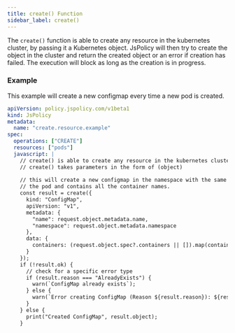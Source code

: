 ```yaml
---
title: create() Function
sidebar_label: create()
---
```


The `create()` function is able to create any resource in the kubernetes cluster, by passing it a Kubernetes object. JsPolicy will then try to create the object in the cluster and return the created object or an error if creation has failed. The execution will block as long as the creation is in progress.

### Example

This example will create a new configmap every time a new pod is created.
```yaml
apiVersion: policy.jspolicy.com/v1beta1
kind: JsPolicy
metadata:
  name: "create.resource.example"
spec:
  operations: ["CREATE"]
  resources: ["pods"]
  javascript: |
    // create() is able to create any resource in the kubernetes cluster
    // create() takes parameters in the form of (object)
    
    // this will create a new configmap in the namespace with the same name as
    // the pod and contains all the container names.
    const result = create({
      kind: "ConfigMap",
      apiVersion: "v1",
      metadata: {
        "name": request.object.metadata.name,
        "namespace": request.object.metadata.namespace
      },
      data: {
        containers: (request.object.spec?.containers || []).map(container => container.name).join(",")
      }
    });
    if (!result.ok) {
      // check for a specific error type
      if (result.reason === "AlreadyExists") {
        warn(`ConfigMap already exists`);
      } else {
        warn(`Error creating ConfigMap (Reason ${result.reason}): ${result.message}`);
      }
    } else {
      print("Created ConfigMap", result.object);
    }
```